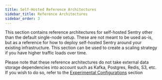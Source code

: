```yaml
---
title: Self-Hosted Reference Architectures
sidebar_title: Reference Architectures
sidebar_order: 3
---
```


This section contains reference architectures for self-hosted Sentry other than the default single-node setup. These are not meant to be used as-is, but as a reference for how to deploy self-hosted Sentry around your existing infrastructure. This section can be used to create a scaling strategy if you have higher traffic loads over time.

Please note that these reference architectures do not take external data storage dependencies into account such as Kafka, Postgres, Redis, S3, etc. If you wish to do so, refer to the [Experimental Configurations](/self-hosted/experimental/) section
<PageGrid />
